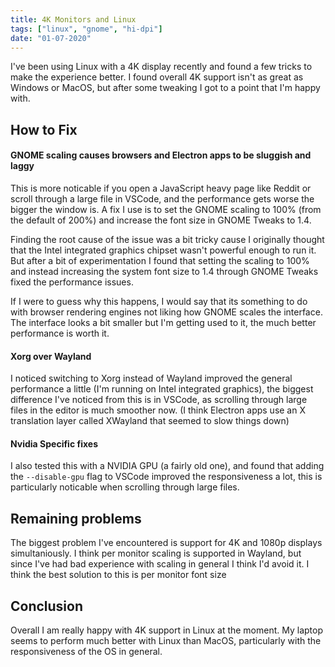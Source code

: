 ```yaml
---
title: 4K Monitors and Linux
tags: ["linux", "gnome", "hi-dpi"]
date: "01-07-2020"
---
```


I've been using Linux with a 4K display recently and found a few tricks to make the experience better.
I found overall 4K support isn't as great as Windows or MacOS, but after some tweaking I got to a point that I'm happy with.

## How to Fix

#### GNOME scaling causes browsers and Electron apps to be sluggish and laggy

This is more noticable if you open a JavaScript heavy page like Reddit or scroll through a large file in VSCode,
and the performance gets worse the bigger the window is.
A fix I use is to set the GNOME scaling to 100% (from the default of 200%) and increase the font size in GNOME Tweaks to 1.4.

Finding the root cause of the issue was a bit tricky cause I originally thought that the Intel integrated graphics chipset wasn't powerful enough to run it.
But after a bit of experimentation I found that setting the scaling to 100% and instead increasing the system font size to 1.4 through GNOME Tweaks fixed the performance issues.

If I were to guess why this happens, I would say that its something to do with browser rendering engines not liking how GNOME scales the interface.
The interface looks a bit smaller but I'm getting used to it, the much better performance is worth it.

#### Xorg over Wayland
I noticed switching to Xorg instead of Wayland improved the general performance a little (I'm running on Intel integrated graphics),
the biggest difference I've noticed from this is in VSCode, as scrolling through large files in the editor is much smoother now.
(I think Electron apps use an X translation layer called XWayland that seemed to slow things down)

#### Nvidia Specific fixes
I also tested this with a NVIDIA GPU (a fairly old one), and found that adding the `--disable-gpu` flag to VSCode improved the responsiveness a lot,
this is particularly noticable when scrolling through large files.

## Remaining problems

The biggest problem I've encountered is support for 4K and 1080p displays simultaniously.
I think per monitor scaling is supported in Wayland, but since I've had bad experience with scaling in general I think I'd avoid it.
I think the best solution to this is per monitor font size

## Conclusion

Overall I am really happy with 4K support in Linux at the moment.
My laptop seems to perform much better with Linux than MacOS,
particularly with the responsiveness of the OS in general.